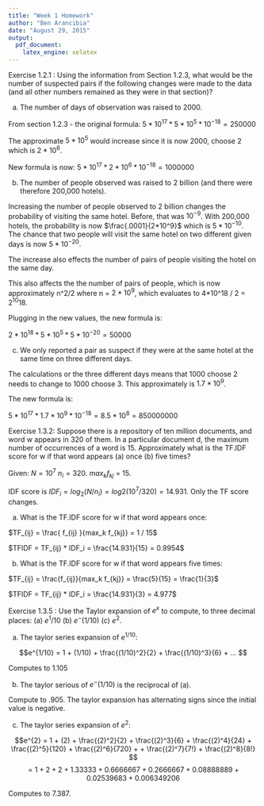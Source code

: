 ```yaml
---
title: "Week 1 Homework"
author: "Ben Arancibia"
date: "August 29, 2015"
output:
  pdf_document:
    latex_engine: xelatex
---
```


Exercise 1.2.1 : Using the information from Section 1.2.3, what would be the number of suspected pairs if the following changes were made to the data (and all other numbers remained as they were in that section)?

(a) The number of days of observation was raised to 2000.

From section 1.2.3 - the original formula: $5*10^{17}*5*10^5*10^{-18} = 250000$

The approximate $5*10^5$ would increase since it is now 2000, choose 2 which is $2*10^6$. 

New formula is now: $5*10^{17}*2*10^6*10^{-18} = 1000000$

(b) The number of people observed was raised to 2 billion (and there were therefore 200,000 hotels).

Increasing the number of people observed to 2 billion changes the probability of visiting the same hotel. Before, that was $10^{-9}$. With 200,000 hotels, the probability is now  $\frac{.0001}{2*10^9}$ which is $5*10^{-10}$. The chance that two people will visit the same hotel on two
different given days is now $5*10^{-20}$.

The increase also effects the number of pairs of people visiting the hotel on the same day. 

This also affects the the number of pairs of people, which is now approximately n^2/2 where n = $2*10^9$, which evaluates to 4*10^18 / 2 = 2^10^18.

Plugging in the new values, the new formula is:

$2*10^{18}*5*10^5*5*10^{-20} = 50000$

(c) We only reported a pair as suspect if they were at the same hotel at the same time on three different days.

The calculations or the three different days means that 1000 choose 2 needs to change to 1000 choose 3. This approximately is $1.7*10^9$. 

The new formula is:

$5*10^{17}*1.7*10^9*10^{-18} = 8.5*10^8 = 850000000$




Exercise 1.3.2: Suppose there is a repository of ten million documents, and word w appears in 320 of them. In a particular document d, the maximum number of occurrences of a word is 15. Approximately what is the TF.IDF score for w if that word appears (a) once (b) five times?

Given:
$N = 10^7$ 
$n_{i} = 320$. 
$max_k f_{kj}$ = 15. 

 IDF score is $IDF_i = log_2(N/n_i) = log2(10^7/320) = 14.931$. Only the TF score changes.

(a) What is the TF.IDF score for w if that word appears once:

$TF_{ij} = \frac{ f_{ij} }{max_k f_{kj}} = 1 / 15$ 

$TFIDF = TF_{ij} * IDF_i = \frac{14.931}{15} = 0.9954$

(b)  What is the TF.IDF score for w if that word appears five times:

$TF_{ij} = \frac{f_{ij}}{max_k f_{kj}} = \frac{5}{15} = \frac{1}{3}$ 

$TFIDF = TF_{ij} * IDF_i = \frac{14.931}{3} = 4.977$


Exercise 1.3.5 : Use the Taylor expansion of $e^x$ to compute, to three decimal places: (a) $e^1/10$ (b) $e^−(1/10)$ (c) $e^2$.

(a) The taylor series expansion of $e^{1/10}$:

$$e^{1/10} = 1 + (1/10) + \frac{(1/10)^2}{2} + \frac{(1/10)^3}{6} + ... $$

Computes to 1.105

(b) The taylor serious of $e^-(1/10)$ is the reciprocal of (a).

Compute to .905. The taylor expansion has alternating signs since the initial value is negative.

(c) The taylor series expansion of $e^{2}$:

$$e^{2} = 1 + (2) + \frac{(2)^2}{2} + \frac{(2)^3}{6} + \frac{(2)^4}{24} + \frac{(2)^5}{120} + \frac{(2)^6}{720} +  + \frac{(2)^7}{7!} + \frac{(2)^8}{8!} $$
$$ = 1 + 2 + 2 + 1.33333 + 0.6666667 + 0.2666667 + 0.08888889 + 0.02539683 + 0.006349206 $$

Computes to 7.387.
